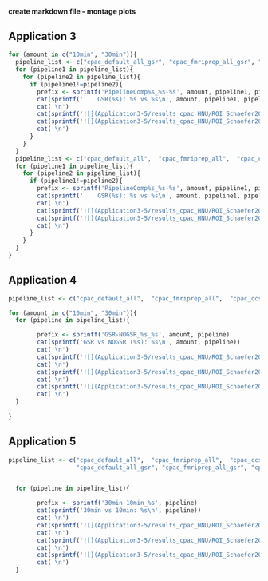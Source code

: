 #### create markdown file - montage plots

## Application 3
```r
for (amount in c("10min", "30min")){
  pipeline_list <- c("cpac_default_all_gsr", "cpac_fmriprep_all_gsr", "cpac_ccs_all_gsr", "cpac_abcd_all_gsr")
  for (pipeline1 in pipeline_list){
    for (pipeline2 in pipeline_list){
      if (pipeline1!=pipeline2){
        prefix <- sprintf('PipelineComp%s_%s-%s', amount, pipeline1, pipeline2)
        cat(sprintf('    GSR(%s): %s vs %s\n', amount, pipeline1, pipeline2))
        cat('\n')
        cat(sprintf('![](Application3-5/results_cpac_HNU/ROI_Schaefer200/rex_icc_comp/%s_ReX_CompareICC_ChangeOfVariation_Raw.png)\n', prefix))
        cat(sprintf('![](Application3-5/results_cpac_HNU/ROI_Schaefer200/rex_icc_comp/%s_ReX_CompareICC_ChangeOfVariation_Normalized_GradientFlow.png)\n', prefix))
        cat('\n')
      }
    }
  }
  pipeline_list <- c("cpac_default_all",  "cpac_fmriprep_all",  "cpac_ccs_all", "cpac_abcd_all")
  for (pipeline1 in pipeline_list){
    for (pipeline2 in pipeline_list){
      if (pipeline1!=pipeline2){
        prefix <- sprintf('PipelineComp%s_%s-%s', amount, pipeline1, pipeline2)
        cat(sprintf('    GSR(%s): %s vs %s\n', amount, pipeline1, pipeline2))
        cat('\n')
        cat(sprintf('![](Application3-5/results_cpac_HNU/ROI_Schaefer200/rex_icc_comp/%s_ReX_CompareICC_ChangeOfVariation_Raw.png)\n', prefix))
        cat(sprintf('![](Application3-5/results_cpac_HNU/ROI_Schaefer200/rex_icc_comp/%s_ReX_CompareICC_ChangeOfVariation_Normalized_GradientFlow.png)\n', prefix))
        cat('\n')
      }
    }
  }
}
```

## Application 4
```r
pipeline_list <- c("cpac_default_all",  "cpac_fmriprep_all",  "cpac_ccs_all", "cpac_abcd_all")

for (amount in c("10min", "30min")){
  for (pipeline in pipeline_list){

        prefix <- sprintf('GSR-NOGSR_%s_%s', amount, pipeline)
        cat(sprintf('GSR vs NOGSR (%s): %s\n', amount, pipeline))
        cat('\n')
        cat(sprintf('![](Application3-5/results_cpac_HNU/ROI_Schaefer200/rex_icc_plotN/%s_%s_NOGSR_GSR.png)\n', pipeline, amount))
        cat('\n')
        cat(sprintf('![](Application3-5/results_cpac_HNU/ROI_Schaefer200/rex_icc_comp/%s_ReX_CompareICC_ChangeOfVariation_Raw.png)\n', prefix))
        cat('\n')
        cat(sprintf('![](Application3-5/results_cpac_HNU/ROI_Schaefer200/rex_icc_comp/%s_ReX_CompareICC_ChangeOfVariation_Normalized_GradientFlow.png)\n', prefix))
        cat('\n')
  }
    
}
```


## Application 5
```r
pipeline_list <- c("cpac_default_all",  "cpac_fmriprep_all",  "cpac_ccs_all", "cpac_abcd_all",
                   "cpac_default_all_gsr", "cpac_fmriprep_all_gsr", "cpac_ccs_all_gsr", "cpac_abcd_all_gsr")


  for (pipeline in pipeline_list){

        prefix <- sprintf('30min-10min_%s', pipeline)
        cat(sprintf('30min vs 10min: %s\n', pipeline))
        cat('\n')
        cat(sprintf('![](Application3-5/results_cpac_HNU/ROI_Schaefer200/rex_icc_plotN/%s_10min_30min.png)\n', pipeline))
        cat('\n')
        cat(sprintf('![](Application3-5/results_cpac_HNU/ROI_Schaefer200/rex_icc_comp/%s_ReX_CompareICC_ChangeOfVariation_Raw.png)\n', prefix))
        cat('\n')
        cat(sprintf('![](Application3-5/results_cpac_HNU/ROI_Schaefer200/rex_icc_comp/%s_ReX_CompareICC_ChangeOfVariation_Normalized_GradientFlow.png)\n', prefix))
        cat('\n')
  }
    
```